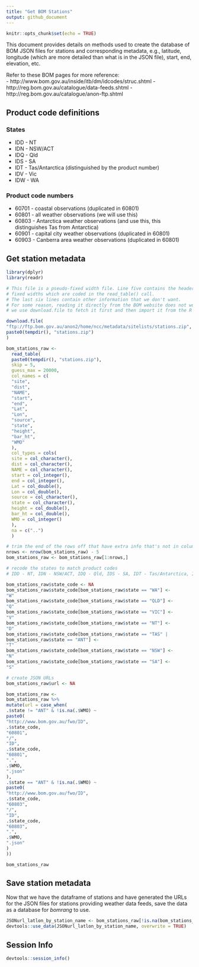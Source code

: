 ```yaml
---
title: "Get BOM Stations"
output: github_document
---
```


```r
knitr::opts_chunk$set(echo = TRUE)
```

This document provides details on methods used to create the database of BOM JSON files for stations and corresponding metadata, e.g., latitude, longitude (which are more detailed than what is in the JSON file), start, end, elevation, etc.

Refer to these BOM pages for more reference:  
- http://www.bom.gov.au/inside/itb/dm/idcodes/struc.shtml
- http://reg.bom.gov.au/catalogue/data-feeds.shtml
- http://reg.bom.gov.au/catalogue/anon-ftp.shtml

## Product code definitions
### States
- IDD - NT  
- IDN - NSW/ACT  
- IDQ - Qld
- IDS - SA  
- IDT - Tas/Antarctica (distinguished by the product number)
- IDV - Vic  
- IDW - WA  

### Product code numbers
- 60701 - coastal observations (duplicated in 60801)  
- 60801 - all weather observations (we will use this)  
- 60803 - Antarctica weather observations (and use this, this distinguishes Tas from Antarctica)  
- 60901 - capital city weather observations (duplicated in 60801)  
- 60903 - Canberra area weather observations (duplicated in 60801)  

## Get station metadata

```r
library(dplyr)
library(readr)

# This file is a pseudo-fixed width file. Line five contains the headers at
# fixed widths which are coded in the read_table() call.
# The last six lines contain other information that we don't want.
# For some reason, reading it directly from the BOM website does not work, so
# we use download.file to fetch it first and then import it from the R tempdir()

download.file(
"ftp://ftp.bom.gov.au/anon2/home/ncc/metadata/sitelists/stations.zip",
paste0(tempdir(), "stations.zip")
)

bom_stations_raw <-
  read_table(
  paste0(tempdir(), "stations.zip"),
  skip = 5,
  guess_max = 20000,
  col_names = c(
  "site",
  "dist",
  "NAME",
  "start",
  "end",
  "Lat",
  "Lon",
  "source",
  "state",
  "height",
  "bar_ht",
  "WMO"
  ),
  col_types = cols(
  site = col_character(),
  dist = col_character(),
  NAME = col_character(),
  start = col_integer(),
  end = col_integer(),
  Lat = col_double(),
  Lon = col_double(),
  source = col_character(),
  state = col_character(),
  height = col_double(),
  bar_ht = col_double(),
  WMO = col_integer()
  ),
  na = c("..")
  )

# trim the end of the rows off that have extra info that's not in columns
nrows <- nrow(bom_stations_raw) - 5
bom_stations_raw <- bom_stations_raw[1:nrows,]

# recode the states to match product codes
# IDD - NT, IDN - NSW/ACT, IDQ - Qld, IDS - SA, IDT - Tas/Antarctica, IDV - Vic, IDW - WA

bom_stations_raw$state_code <- NA
bom_stations_raw$state_code[bom_stations_raw$state == "WA"] <-
"W"
bom_stations_raw$state_code[bom_stations_raw$state == "QLD"] <-
"Q"
bom_stations_raw$state_code[bom_stations_raw$state == "VIC"] <-
"V"
bom_stations_raw$state_code[bom_stations_raw$state == "NT"] <-
"D"
bom_stations_raw$state_code[bom_stations_raw$state == "TAS" |
bom_stations_raw$state == "ANT"] <-
"T"
bom_stations_raw$state_code[bom_stations_raw$state == "NSW"] <-
"N"
bom_stations_raw$state_code[bom_stations_raw$state == "SA"] <-
"S"

# create JSON URLs
bom_stations_raw$url <- NA

bom_stations_raw <-
bom_stations_raw %>%
mutate(url = case_when(
.$state != "ANT" & !is.na(.$WMO) ~
paste0(
"http://www.bom.gov.au/fwo/ID",
.$state_code,
"60801",
"/",
"ID",
.$state_code,
"60801",
".",
.$WMO,
".json"
),
.$state == "ANT" & !is.na(.$WMO) ~
paste0(
"http://www.bom.gov.au/fwo/ID",
.$state_code,
"60803",
"/",
"ID",
.$state_code,
"60803",
".",
.$WMO,
".json"
)
))

bom_stations_raw
```
## Save station metadata
Now that we have the dataframe of stations and have generated the URLs for the JSON files for stations providing weather data feeds, save the
data as a database for _bomrang_ to use.

```r
JSONurl_latlon_by_station_name <- bom_stations_raw[!is.na(bom_stations_raw$url), ]
devtools::use_data(JSONurl_latlon_by_station_name, overwrite = TRUE)
```

## Session Info
```r
devtools::session_info()
```

